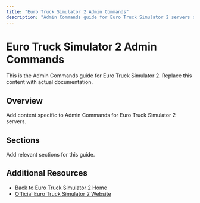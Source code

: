 ```yaml
---
title: "Euro Truck Simulator 2 Admin Commands"
description: "Admin Commands guide for Euro Truck Simulator 2 servers on XGamingServer"
---
```


# Euro Truck Simulator 2 Admin Commands

This is the Admin Commands guide for Euro Truck Simulator 2. Replace this content with actual documentation.

## Overview

Add content specific to Admin Commands for Euro Truck Simulator 2 servers.

## Sections

Add relevant sections for this guide.

## Additional Resources

- [Back to Euro Truck Simulator 2 Home](./index)
- [Official Euro Truck Simulator 2 Website](https://example.com)
